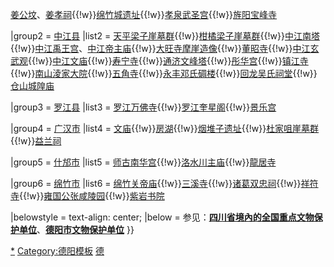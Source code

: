 {{Navbox
|name = 德阳市境内的四川省文物保护单位
|title = [[四川省文物保护单位|德阳市境内的四川省文物保护单位]]
|style = text-align: left;
|state = {{{state<includeonly>|collapsed</includeonly>}}}

|group1 = [[旌阳区]]
|list1 = [[上庸长阙]]{{!w}}[[姜公坟]]、[[姜孝祠]]{{!w}}[[绵竹城遗址]]{{!w}}[[孝泉武圣宫]]{{!w}}[[旌阳宝峰寺]]

|group2 = [[中江县]]
|list2 = [[天平梁子崖墓群]]{{!w}}[[柑橘梁子崖墓群]]{{!w}}[[中江南塔]]{{!w}}[[中江禹王宫]]、[[中江帝主庙]]{{!w}}[[大旺寺摩崖造像]]{{!w}}[[董昭寺]]{{!w}}[[中江玄武观]]{{!w}}[[中江文庙]]{{!w}}[[寿宁寺]]{{!w}}[[通济文峰塔]]{{!w}}[[彤华宫]]{{!w}}[[镇江寺]]{{!w}}[[南山淩家大院]]{{!w}}[[五角寺]]{{!w}}[[永丰邓氏碉楼]]{{!w}}[[回龙吴氏祠堂]]{{!w}}[[仓山城隍庙]]

|group3 = [[罗江县]]
|list3 =  [[罗江万佛寺]]{{!w}}[[罗江奎星阁]]{{!w}}[[景乐宫]]

|group4 = [[广汉市]]
|list4 = [[广汉文庙|文庙]]{{!w}}[[房湖]]{{!w}}[[烟堆子遗址]]{{!w}}[[杜家咀崖墓群]]{{!w}}[[益兰祠]]

|group5 = [[什邡市]]
|list5 = [[师古南华宫]]{{!w}}[[洛水川主庙]]{{!w}}[[龍居寺]]

|group6 = [[绵竹市]]
|list6 = [[绵竹关帝庙]]{{!w}}[[三溪寺]]{{!w}}[[诸葛双忠祠]]{{!w}}[[祥符寺]]{{!w}}[[雍国公张咸陵园]]{{!w}}[[紫岩书院]]

|belowstyle = text-align: center;
|below = 参见：'''[[四川全国重点文物保护单位列表|四川省境內的全国重点文物保护单位]]'''、'''[[德阳市文物保护单位]]'''
}}<noinclude>
[[Category:德阳文物保护单位|*]]
[[Category:德阳模板]]
[[Category:四川省文物保护单位模板|德]]
</noinclude>
